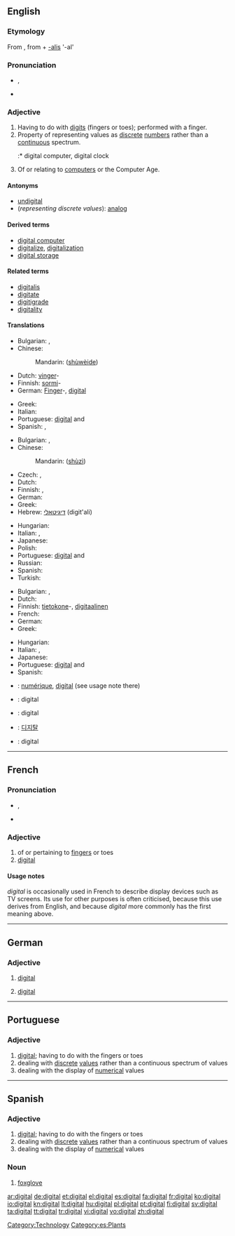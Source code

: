 ==English==
{{wikipedia}}

===Etymology===
From {{etyl|la}} {{term|digitalis|digitālis|lang=la}}, from {{term|digitus||finger, toe|lang=la}} + [[-alis]] '-al'

===Pronunciation===
* {{IPA|/ˈdɪʤətl/}}, {{SAMPA|/"dIdZ@tl/}}
* {{audio|en-us-digital.ogg|Audio (US)}}

===Adjective===
{{en-adj|-}}

# Having to do with [[digit]]s (fingers or toes); performed with a finger.
# Property of representing values as [[discrete]] [[number]]s rather than a [[continuous]] spectrum.
#:* digital computer, digital clock
# Of or relating to [[computer]]s or the Computer Age.

====Antonyms====
* [[undigital]]
* (''representing discrete values''): [[analog]]

====Derived terms====
* [[digital computer]]
* [[digitalize]], [[digitalization]]
* [[digital storage]]

====Related terms====
* [[digitalis]]
* [[digitate]]
* [[digitigrade]]
* [[digitality]]

====Translations====
{{trans-top|having to do or performed with a finger}}
* Bulgarian: {{t|bg|пръстов|sc=Cyrl}},  {{t|bg|на пръстите|sc=Cyrl}}
* Chinese:
*: Mandarin: {{zh-ts|[[數位]]的|[[数位]]的}} ([[shù]][[wèi]][[de]])
* Dutch: [[vinger]]-
* Finnish: [[sormi]]-
* German: [[Finger]]-, [[#German|digital]] {{italbrac|medicine}}
{{trans-mid}}
* Greek: {{t|el|δακτυλικός|m|tr=δaktilikós}}
* Italian: {{t+|it|digitale}}
* Portuguese: [[#Portuguese|digital]] {{m}} and {{f}}
* Spanish: {{t+|es|digital}}, {{t+|es|dactilar}}
{{trans-bottom}}

{{trans-top|representing discrete values}}
* Bulgarian: {{t|bg|цифров|sc=Cyrl}},  {{t|bg|дигитален|sc=Cyrl}}
* Chinese:
*: Mandarin: {{zh-ts|數字|数字}} ([[shù]][[zì]])
* Czech: {{t-|cs|číslicový|m}}, {{t-|cs|digitální|m}}
* Dutch: {{t+|nl|digitaal}}
* Finnish: {{t+|fi|digitaalinen}}, {{t+|fi|numeerinen}}
* German: {{t+|de|digital}}
* Greek: {{t+|el|ψηφιακός|m|tr=psifiakós}}
* Hebrew: [[דיגיטאלי]] (digit'ali)
{{trans-mid}}
* Hungarian: {{t+|hu|digitális}}
* Italian: {{t+|it|digitale}}, {{t-|it|discreto}}
* Japanese: {{t+|ja|デジタル|tr=dejitaru}}
* Polish: {{t-|pl|cyfrowy|m}}
* Portuguese: [[#Portuguese|digital]] {{m}} and {{f}}
* Russian: {{t+|ru|цифровой|tr=cifrovój}}
* Spanish: {{t+|es|digital}}
* Turkish: {{t|tr|dijital}}
{{trans-bottom}}

{{trans-top|of or relating to computers}}
* Bulgarian: {{t|bg|цифров|sc=Cyrl}},  {{t|bg|дигитален|sc=Cyrl}}
* Dutch: {{t+|nl|digitaal}}
* Finnish: [[tietokone]]-,  [[digitaalinen]]
* French: {{t+|fr|numérique}}
* German: {{t+|de|digital}}
* Greek: {{t+|el|ψηφιακός|m|tr=psifiakós}}
{{trans-mid}}
* Hungarian: {{t+|hu|digitális}}
* Italian: {{t+|it|digitale}}, {{t-|it|informatico}}
* Japanese: {{t+|ja|デジタル|tr=dejitaru}}
* Portuguese: [[#Portuguese|digital]] {{m}} and {{f}}
* Spanish: {{t+|es|digital}}
{{trans-bottom}}

{{checktrans-top}}
* {{ttbc|French}}: [[numérique]], [[#French|digital]] (see usage note there)
* {{ttbc|Indonesian}}: digital
* {{ttbc|Interlingua}}: digital
* {{ttbc|Korean}}: [[디지탈]]
* {{ttbc|Swedish}}: digital
{{trans-bottom}}

[[Category:Technology]]

----

==French==

===Pronunciation===
* {{IPA|/di.ʒi.tal/|lang=fr}}, {{SAMPA|/di.Zi.tal/}}
* {{homophones|digitale|digitales}}

===Adjective===
{{fr-adj|mp=digitaux}}

# of or pertaining to [[finger]]s or toes
# [[digital]]

====Usage notes====
''digital'' is occasionally used in French to describe display devices such as TV screens. Its use for other purposes is often criticised, because this use derives from English, and because ''digital'' more commonly has the first meaning above.

----

==German==

===Adjective===
{{de-adj|-}}

# {{computing|lang=de}} [[#English|digital]]
# {{medicine|lang=de}} [[#English|digital]]

----

==Portuguese==

===Adjective===
{{pt-adj-mf|pl=digitais}}

# [[#English|digital]]; having to do with the fingers or toes
# dealing with [[discrete]] [[values]] rather than a continuous spectrum of values
# dealing with the display of [[numerical]] values

----

==Spanish==

===Adjective===
{{es-adj|pl=digitales}}

# [[#English|digital]]; having to do with the fingers or toes
# dealing with [[discrete]] [[values]] rather than a continuous spectrum of values
# dealing with the display of [[numerical]] values

===Noun===
{{es-noun-f|pl=digitales}}

# [[foxglove]] {{gloss|plant, flower}}

[[Category:es:Plants]]

[[ar:digital]]
[[de:digital]]
[[et:digital]]
[[el:digital]]
[[es:digital]]
[[fa:digital]]
[[fr:digital]]
[[ko:digital]]
[[io:digital]]
[[kn:digital]]
[[lt:digital]]
[[hu:digital]]
[[pl:digital]]
[[pt:digital]]
[[fi:digital]]
[[sv:digital]]
[[ta:digital]]
[[tt:digital]]
[[tr:digital]]
[[vi:digital]]
[[vo:digital]]
[[zh:digital]]